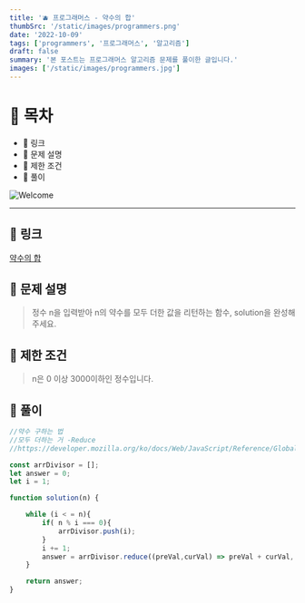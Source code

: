```yaml
---
title: '🫐 프로그래머스 - 약수의 합'
thumbSrc: '/static/images/programmers.png'
date: '2022-10-09'
tags: ['programmers', '프로그래머스', '알고리즘']
draft: false
summary: '본 포스트는 프로그래머스 알고리즘 문제를 풀이한 글입니다.'
images: ['/static/images/programmers.jpg']
---
```


# 📌 목차

- 🍑 링크
- 🍋 문제 설명
- 🍐 제한 조건
- 🍊 풀이

![Welcome](/static/images/programmers.jpg)

---

## 🍑 링크

[약수의 합](https://school.programmers.co.kr/learn/courses/30/lessons/12928)

## 🍋 문제 설명

> 정수 n을 입력받아 n의 약수를 모두 더한 값을 리턴하는 함수, solution을 완성해주세요.

## 🍐 제한 조건

> n은 0 이상 3000이하인 정수입니다.

## 🍊 풀이

```jsx
//약수 구하는 법
//모두 더하는 거 -Reduce
//https://developer.mozilla.org/ko/docs/Web/JavaScript/Reference/Global_Objects/Array/Reduce

const arrDivisor = [];
let answer = 0;
let i = 1;

function solution(n) {

    while (i < = n){
        if( n % i === 0){
            arrDivisor.push(i);
        }
        i += 1;
        answer = arrDivisor.reduce((preVal,curVal) => preVal + curVal, 0)
    }

    return answer;
}
```
